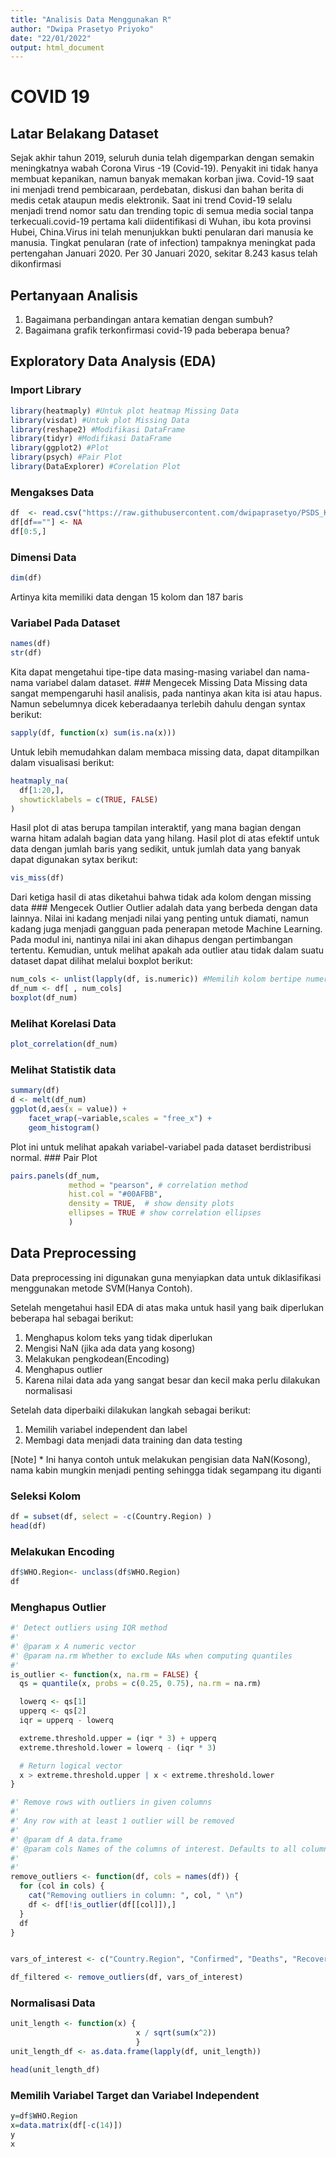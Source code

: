 ---
title: "Analisis Data Menggunakan R"
author: "Dwipa Prasetyo Priyoko"
date: "22/01/2022"
output: html_document
---

# COVID 19
## Latar Belakang Dataset
  Sejak akhir tahun 2019, seluruh dunia telah digemparkan dengan semakin meningkatnya wabah Corona Virus -19 (Covid-19). Penyakit ini tidak hanya membuat kepanikan, namun banyak memakan korban jiwa. Covid-19 saat ini menjadi trend pembicaraan, perdebatan, diskusi dan bahan berita di medis cetak ataupun medis elektronik. Saat ini trend Covid-19 selalu menjadi trend nomor satu dan trending topic di semua media social tanpa terkecuali.covid-19 pertama kali diidentifikasi di Wuhan, ibu kota provinsi Hubei, China.Virus ini telah menunjukkan bukti penularan dari manusia ke manusia. Tingkat penularan (rate of infection) tampaknya meningkat pada pertengahan Januari 2020. Per 30 Januari 2020, sekitar 8.243 kasus telah dikonfirmasi
  
## Pertanyaan Analisis
  1. Bagaimana perbandingan antara kematian dengan sumbuh?
  2. Bagaimana grafik terkonfirmasi covid-19 pada beberapa benua?

## Exploratory Data Analysis (EDA)

### Import Library
```{r}
library(heatmaply) #Untuk plot heatmap Missing Data
library(visdat) #Untuk plot Missing Data
library(reshape2) #Modifikasi DataFrame
library(tidyr) #Modifikasi DataFrame
library(ggplot2) #Plot
library(psych) #Pair Plot
library(DataExplorer) #Corelation Plot
```
### Mengakses Data
```{r}
df  <- read.csv("https://raw.githubusercontent.com/dwipaprasetyo/PSDS_Kelas_Dasar_3.0/main/country_wise_latest.csv", stringsAsFactors = T)
df[df==""] <- NA
df[0:5,]
```
### Dimensi Data
```{r}
dim(df)
```
Artinya kita memiliki data dengan 15 kolom dan 187 baris

### Variabel Pada Dataset
```{r}
names(df)
str(df)
```
Kita dapat mengetahui tipe-tipe data masing-masing variabel dan nama-nama variabel dalam dataset.
### Mengecek Missing Data
Missing data sangat mempengaruhi hasil analisis, pada nantinya akan kita isi atau hapus. Namun sebelumnya dicek keberadaanya terlebih dahulu dengan syntax berikut:
```{r}
sapply(df, function(x) sum(is.na(x)))
```
Untuk lebih memudahkan dalam membaca missing data, dapat ditampilkan dalam visualisasi berikut:
```{r}
heatmaply_na(
  df[1:20,],
  showticklabels = c(TRUE, FALSE)
)
```
Hasil plot di atas berupa tampilan interaktif, yang mana bagian dengan warna hitam adalah bagian data yang hilang. Hasil plot di atas efektif untuk data dengan jumlah baris yang sedikit, untuk jumlah data yang banyak dapat digunakan sytax berikut:
```{r}
vis_miss(df)
```
Dari ketiga hasil di atas diketahui bahwa tidak ada kolom dengan missing data 
### Mengecek Outlier
Outlier adalah data yang berbeda dengan data lainnya. Nilai ini kadang menjadi nilai yang penting untuk diamati, namun kadang juga menjadi gangguan pada penerapan metode Machine Learning. Pada modul ini, nantinya nilai ini akan dihapus dengan pertimbangan tertentu. Kemudian, untuk melihat apakah ada outlier atau tidak dalam suatu dataset dapat dilihat melalui boxplot berikut:
```{r}
num_cols <- unlist(lapply(df, is.numeric)) #Memilih kolom bertipe numerik
df_num <- df[ , num_cols]  
boxplot(df_num)
```
### Melihat Korelasi Data
```{r}
plot_correlation(df_num)
```
### Melihat Statistik data
```{r}
summary(df)
d <- melt(df_num)
ggplot(d,aes(x = value)) + 
    facet_wrap(~variable,scales = "free_x") + 
    geom_histogram()
```

Plot ini untuk melihat apakah variabel-variabel pada dataset berdistribusi
normal. 
### Pair Plot
```{r}
pairs.panels(df_num, 
             method = "pearson", # correlation method
             hist.col = "#00AFBB",
             density = TRUE,  # show density plots
             ellipses = TRUE # show correlation ellipses
             )
```

## Data Preprocessing
Data preprocessing ini digunakan guna menyiapkan data untuk diklasifikasi menggunakan metode SVM(Hanya Contoh).

Setelah mengetahui hasil EDA di atas maka untuk hasil yang baik diperlukan beberapa hal sebagai berikut:

 1. Menghapus kolom teks yang tidak diperlukan
 2. Mengisi NaN (jika ada data yang kosong)
 3. Melakukan pengkodean(Encoding)
 4. Menghapus outlier
 5. Karena nilai data ada yang sangat besar dan kecil maka perlu dilakukan normalisasi

Setelah data diperbaiki dilakukan langkah sebagai berikut:

 1. Memilih variabel independent dan label
 2. Membagi data menjadi data training dan data testing

[Note] * Ini hanya contoh untuk melakukan pengisian data NaN(Kosong), nama kabin mungkin menjadi penting sehingga tidak segampang itu diganti

### Seleksi Kolom
```{r}
df = subset(df, select = -c(Country.Region) )
head(df)
```

### Melakukan Encoding
```{r}
df$WHO.Region<- unclass(df$WHO.Region)
df
```

### Menghapus Outlier
```{r}
#' Detect outliers using IQR method
#' 
#' @param x A numeric vector
#' @param na.rm Whether to exclude NAs when computing quantiles
#' 
is_outlier <- function(x, na.rm = FALSE) {
  qs = quantile(x, probs = c(0.25, 0.75), na.rm = na.rm)

  lowerq <- qs[1]
  upperq <- qs[2]
  iqr = upperq - lowerq 

  extreme.threshold.upper = (iqr * 3) + upperq
  extreme.threshold.lower = lowerq - (iqr * 3)

  # Return logical vector
  x > extreme.threshold.upper | x < extreme.threshold.lower
}

#' Remove rows with outliers in given columns
#' 
#' Any row with at least 1 outlier will be removed
#' 
#' @param df A data.frame
#' @param cols Names of the columns of interest. Defaults to all columns.
#' 
#' 
remove_outliers <- function(df, cols = names(df)) {
  for (col in cols) {
    cat("Removing outliers in column: ", col, " \n")
    df <- df[!is_outlier(df[[col]]),]
  }
  df
}


vars_of_interest <- c("Country.Region", "Confirmed", "Deaths", "Recovered","Active","New.cases","New.deaths","New.recovered","Deaths...100.Cases","Recovered...100.Cases","Deaths...100.Recovered","Confirmed.last.week","X1.week.change","X1.week...increase","WHO.Region")

df_filtered <- remove_outliers(df, vars_of_interest)
```

### Normalisasi Data
```{r}
unit_length <- function(x) {
                            x / sqrt(sum(x^2))
                            }
unit_length_df <- as.data.frame(lapply(df, unit_length))

head(unit_length_df)
```

### Memilih Variabel Target dan Variabel Independent
```{r}
y=df$WHO.Region
x=data.matrix(df[-c(14)])
y
x
```